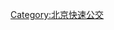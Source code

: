 {{Navbox
|name=北京快速公交
|bodyclass=hlist
|title=[[北京快速公交]]
|below=参见[[北京公交]]、[[北京交通]]
|list1=
* [[北京快速公交1号线|1号线（南中轴）]]
* [[北京快速公交2号线|2号线（朝阳路）]]
* [[北京快速公交3号线|3号线（安立路）]]
* [[北京快速公交4号线|4号线（阜石路）]]
* ''[[北京快速公交5号线|5号线（广渠路，规划中）]]''
}}
[[Category:北京快速公交]]